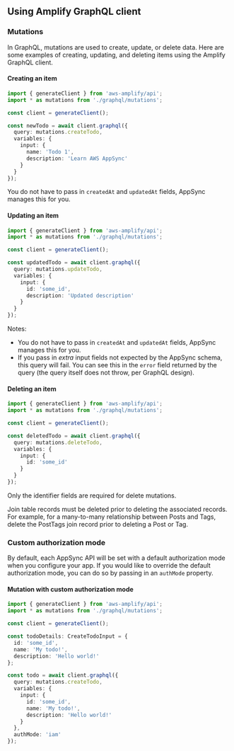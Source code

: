 ## Using Amplify GraphQL client

### Mutations

In GraphQL, mutations are used to create, update, or delete data. Here are some examples of creating, updating, and deleting items using the Amplify GraphQL client.

#### Creating an item

```ts
import { generateClient } from 'aws-amplify/api';
import * as mutations from './graphql/mutations';

const client = generateClient();

const newTodo = await client.graphql({
  query: mutations.createTodo,
  variables: {
    input: {
      name: 'Todo 1',
      description: 'Learn AWS AppSync'
    }
  }
});
```

You do not have to pass in `createdAt` and `updatedAt` fields, AppSync manages this for you.

#### Updating an item

```ts
import { generateClient } from 'aws-amplify/api';
import * as mutations from './graphql/mutations';

const client = generateClient();

const updatedTodo = await client.graphql({
  query: mutations.updateTodo,
  variables: {
    input: {
      id: 'some_id',
      description: 'Updated description'
    }
  }
});
```

Notes:

- You do not have to pass in `createdAt` and `updatedAt` fields, AppSync manages this for you.
- If you pass in _extra_ input fields not expected by the AppSync schema, this query will fail. You can see this in the `error` field returned by the query (the query itself does not throw, per GraphQL design).

#### Deleting an item

```ts
import { generateClient } from 'aws-amplify/api';
import * as mutations from './graphql/mutations';

const client = generateClient();

const deletedTodo = await client.graphql({
  query: mutations.deleteTodo,
  variables: {
    input: {
      id: 'some_id'
    }
  }
});
```

Only the identifier fields are required for delete mutations.

<Callout>
  Join table records must be deleted prior to deleting the associated records.
  For example, for a many-to-many relationship between Posts and Tags, delete
  the PostTags join record prior to deleting a Post or Tag.
</Callout>

### Custom authorization mode

By default, each AppSync API will be set with a default authorization mode when you configure your app. If you would like to override the default authorization mode, you can do so by passing in an `authMode` property.

#### Mutation with custom authorization mode

```ts
import { generateClient } from 'aws-amplify/api';
import * as mutations from './graphql/mutations';

const client = generateClient();

const todoDetails: CreateTodoInput = {
  id: 'some_id',
  name: 'My todo!',
  description: 'Hello world!'
};

const todo = await client.graphql({
  query: mutations.createTodo,
  variables: {
    input: {
      id: 'some_id',
      name: 'My todo!',
      description: 'Hello world!'
    }
  },
  authMode: 'iam'
});
```
